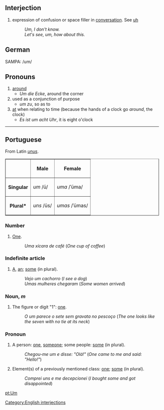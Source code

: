 ==Interjection==
# expression of confusion or space filler in [[conversation]].  See [[uh]]
#: ''Um, I don't know.''
#: ''Let's see, um, how about this.''

==German==
SAMPA: /um/

==Pronouns==
#[[around]]
#*''Um die Ecke'', around the corner
#used as a conjunction of purpose
#*''um zu'', so as to
#[[at]] when relating to time (because the hands of a clock go ''around'', the clock)
#*''Es ist um acht Uhr'', it is eight o'clock

----

==Portuguese==
From Latin ''[[unus]]''.
<table border="1">
<tr><th></th><th>Male</th><th>Female</th></tr>
<tr><th>Singular</th><td>''um'' /ũ/</td><td>''uma'' /ˈũma/</td></tr>
<tr><th>Plural*</th><td>''uns'' /ũs/</td><td>''umas'' /ˈũmas/</td></tr>
</table>
===Number===
# [[One]].
#:''Uma xícara de café'' (''One cup of coffee'')
===Indefinite article===
# [[A]], [[an]]; [[some]] (in plural).
#:''Vejo um cachorro'' (''I see a dog'')
#:''Umas mulheres chegaram'' (''Some women arrived'')
===Noun, ''m''===
# The figure or digit "1": [[one]].
#:''O um parece o sete sem gravata no pescoço'' (''The one looks like the seven with no tie at its neck'')
===Pronoun===
# A person: [[one]], [[someone]]; some people: [[some]] (in plural).
#:''Chegou-me um e disse: "Olá!"'' (''One came to me and said: "Hello!"'')
# Element(s) of a previously mentioned class: [[one]]; [[some]] (in plural).
#:''Comprei uns e me decepcionei'' (''I bought some and got disappointed'')

[[Category:English interjections]]

[[pt:Um]]